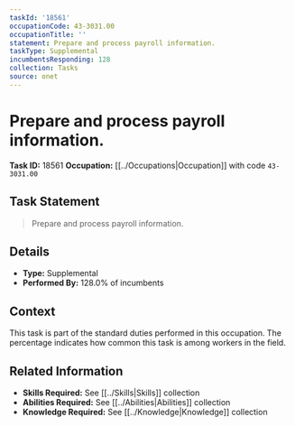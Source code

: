 ```yaml
---
taskId: '18561'
occupationCode: 43-3031.00
occupationTitle: ''
statement: Prepare and process payroll information.
taskType: Supplemental
incumbentsResponding: 128
collection: Tasks
source: onet
---
```

# Prepare and process payroll information.

**Task ID:** 18561
**Occupation:** [[../Occupations|Occupation]] with code `43-3031.00`

## Task Statement

> Prepare and process payroll information.

## Details

- **Type:** Supplemental
- **Performed By:** 128.0% of incumbents

## Context

This task is part of the standard duties performed in this occupation. The percentage indicates how common this task is among workers in the field.

## Related Information

- **Skills Required:** See [[../Skills|Skills]] collection
- **Abilities Required:** See [[../Abilities|Abilities]] collection
- **Knowledge Required:** See [[../Knowledge|Knowledge]] collection
